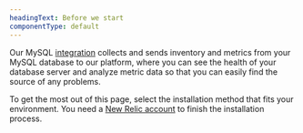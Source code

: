 ```yaml
---
headingText: Before we start
componentType: default
---
```


Our MySQL [integration](/docs/integrations/host-integrations/getting-started/introduction-host-integrations) collects and sends inventory and metrics from your MySQL database to our platform, where you can see the health of your database server and analyze metric data so that you can easily find the source of any problems.

To get the most out of this page, select the installation method that fits your environment. You need a [New Relic account](https://newrelic.com/signup) to finish the installation process.
